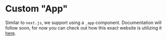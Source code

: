 # Custom "App"

Similar to `next.js`, we support using a `_app` component. Documentation will follow soon, for now you can check out how this exact website is utilizing it [here](https://github.com/explodingcamera/snowstorm/tree/3e2e8f416d263d4ed4948796ba66d226fa922e3c/packages/www/pages).
